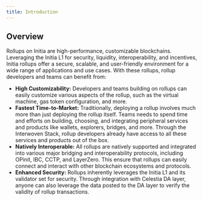 ```yaml
---
title: Introduction
---
```


## Overview

Rollups on Initia are high-performance, customizable blockchains. Leveraging the Initia L1 for security, liquidity, interoperability, and incentives, Initia rollups offer a secure, scalable, and user-friendly environment for a wide range of applications and use cases. With these rollups, rollup developers and teams can benefit from:

- **High Customizability:** Developers and teams building on rollups can easily customize various aspects of the rollup, such as the virtual machine, gas token configuration, and more.
- **Fastest Time-to-Market:** Traditionally, deploying a rollup involves much more than just deploying the rollup itself. Teams needs to spend time and efforts on building, choosing, and  integrating peripheral services and products like wallets, explorers, bridges, and more. Through the Interwoven Stack, rollup developers already have access to all these services and products out of the box.
- **Natively Interoperable:** All rollups are natively supported and integrated into various major bridging and interoperability protocols, including OPinit, IBC, CCTP, and LayerZero. This ensure that rollups can easily connect and interact with other blockchain ecosystems and protocols.
- **Enhanced Security:** Rollups inherently leverages the Initia L1 and its validator set for security. Through integration with Celestia DA layer, anyone can also leverage the data posted to the DA layer to verify the validity of rollup transactions.
